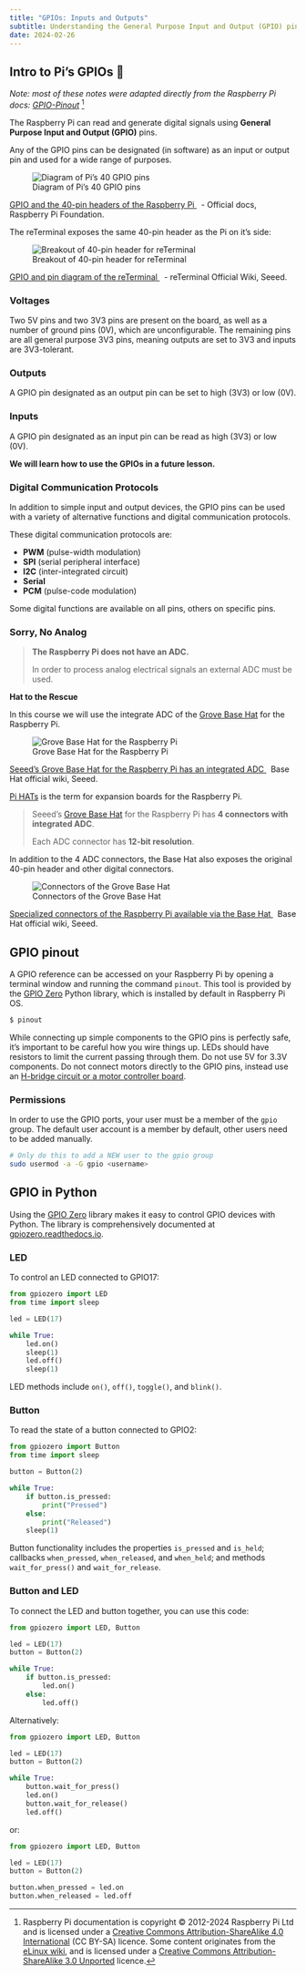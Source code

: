 ```yaml
---
title: "GPIOs: Inputs and Outputs"
subtitle: Understanding the General Purpose Input and Output (GPIO) pins our reSeed terminal chassis makes available to us. Voltage, digital vs. analog, python libraries for GPIO.
date: 2024-02-26
---
```


## Intro to Pi's GPIOs 🥧

*Note: most of these notes were adapted directly from the Raspberry Pi docs: [GPIO-Pinout](https://www.raspberrypi.com/documentation/computers/os.html#gpio-pinout)* [^cite]

[^cite]: Raspberry Pi documentation is copyright © 2012-2024 Raspberry Pi Ltd and
is licensed under a [Creative Commons Attribution-ShareAlike 4.0
International](https://creativecommons.org/licenses/by-sa/4.0/) (CC
BY-SA) licence. Some content originates from the [eLinux wiki](http://elinux.org/), and
is licensed under a [Creative Commons Attribution-ShareAlike 3.0
Unported](http://creativecommons.org/licenses/by-sa/3.0/) licence.


The Raspberry Pi can read and generate digital signals using **General Purpose Input and Output (GPIO)** pins.

Any of the GPIO pins can be designated (in software) as an input or output pin and used for a wide range of purposes.

![Diagram of Pi's 40 GPIO pins](../assets/7-gpio-pi-40-pin-reference.png)
<p class=img-info>
	<a href="https://www.raspberrypi.com/documentation/computers/os.html#gpio-and-the-40-pin-header"> GPIO and the 40-pin headers of the Raspberry Pi </a>&nbsp; - Official docs, Raspberry Pi Foundation.
</p>

The reTerminal exposes the same 40-pin header as the Pi on it's side:

![Breakout of 40-pin header for reTerminal](../assets/7-gpio-reterminal-40-pin-header.png)
<p class=img-info>
	<a href="https://wiki.seeedstudio.com/reTerminal/#pinout-diagram"> GPIO and pin diagram of the reTerminal </a>&nbsp; - reTerminal Official Wiki, Seeed.
</p>


### Voltages

Two 5V pins and two 3V3 pins are present on the board, as well as a number of ground pins (0V), which are unconfigurable. The remaining pins are all general purpose 3V3 pins, meaning outputs are set to 3V3 and inputs are 3V3-tolerant.

### Outputs

A GPIO pin designated as an output pin can be set to high (3V3) or low (0V).

### Inputs

A GPIO pin designated as an input pin can be read as high (3V3) or low (0V).

**We will learn how to use the GPIOs in a future lesson.**

### Digital Communication Protocols

In addition to simple input and output devices, the GPIO pins can be used with a variety of alternative functions and digital communication protocols.

These digital communication protocols are:

- **PWM** (pulse-width modulation)
- **SPI** (serial peripheral interface)
- **I2C** (inter-integrated circuit)
- **Serial**
- **PCM** (pulse-code modulation)

Some digital functions are available on all pins, others on specific pins.


### Sorry, No Analog

> **The Raspberry Pi does not have an ADC.** 
> 
> In order to process analog electrical signals an external ADC must be used.

**Hat to the Rescue**

In this course we will use the integrate ADC of the [Grove Base Hat](https://wiki.seeedstudio.com/Grove_Base_Hat_for_Raspberry_Pi/) for the Raspberry Pi.

![Grove Base Hat for the Raspberry Pi](https://files.seeedstudio.com/wiki/Grove_Base_Hat_for_Raspberry_Pi/img/main.jpg)
 <p class=img-info>
	<a href="https://wiki.seeedstudio.com/Grove_Base_Hat_for_Raspberry_Pi/"> Seeed's Grove Base Hat for the Raspberry Pi has an integrated ADC </a>&nbsp; Base Hat official wiki, Seeed.
</p>

[Pi HATs](https://www.tomshardware.com/best-picks/best-raspberry-pi-hats) is the term for expansion boards for the Raspberry Pi.

> Seeed's [Grove Base Hat](https://wiki.seeedstudio.com/Grove_Base_Hat_for_Raspberry_Pi/) for the Raspberry Pi has **4 connectors with integrated ADC**.
> 
> Each ADC connector has **12-bit resolution**.

In addition to the 4 ADC connectors, the Base Hat also exposes the original 40-pin header and other digital connectors.

![Connectors of the Grove Base Hat](https://files.seeedstudio.com/wiki/Grove_Base_Hat_for_Raspberry_Pi/img/pin-out/overview.jpg)
<p class=img-info>
	<a href="https://wiki.seeedstudio.com/Grove_Base_Hat_for_Raspberry_Pi/"> Specialized connectors of the Raspberry Pi available via the Base Hat </a>&nbsp; Base Hat official wiki, Seeed.
</p>

## GPIO pinout

A GPIO reference can be accessed on your Raspberry Pi by opening a
terminal window and running the command `pinout`. This tool is provided
by the [GPIO Zero](https://gpiozero.readthedocs.io/) Python library,
which is installed by default in Raspberry Pi OS.

```bash
$ pinout
```

::: {.callout-important}
While connecting up simple components to the GPIO pins is perfectly safe, it's important to be careful how you wire things up. LEDs should have resistors to limit the current passing through them. Do not use 5V for 3.3V components. Do not connect motors directly to the GPIO pins, instead use an [H-bridge circuit or a motor controller board](https://projects.raspberrypi.org/en/projects/physical-computing/14). 
:::

### Permissions

In order to use the GPIO ports, your user must be a member of the `gpio`
group. The default user account is a member by default, other users need
to be added manually.

```bash
# Only do this to add a NEW user to the gpio group
sudo usermod -a -G gpio <username>
```

## GPIO in Python

Using the [GPIO Zero](https://gpiozero.readthedocs.io/) library makes it
easy to control GPIO devices with Python. The library is comprehensively
documented at
[gpiozero.readthedocs.io](https://gpiozero.readthedocs.io/).

### LED

To control an LED connected to GPIO17:

```python
from gpiozero import LED
from time import sleep

led = LED(17)

while True:
    led.on()
    sleep(1)
    led.off()
    sleep(1)
```

LED methods include `on()`, `off()`, `toggle()`, and `blink()`.

### Button

To read the state of a button connected to GPIO2:

```python
from gpiozero import Button
from time import sleep

button = Button(2)

while True:
    if button.is_pressed:
        print("Pressed")
    else:
        print("Released")
    sleep(1)
```

Button functionality includes the properties `is_pressed` and `is_held`;
callbacks `when_pressed`, `when_released`, and `when_held`; and methods
`wait_for_press()` and `wait_for_release`.

### Button and LED

To connect the LED and button together, you can use this code:

```python
from gpiozero import LED, Button

led = LED(17)
button = Button(2)

while True:
    if button.is_pressed:
        led.on()
    else:
        led.off()
```

Alternatively:

```python
from gpiozero import LED, Button

led = LED(17)
button = Button(2)

while True:
    button.wait_for_press()
    led.on()
    button.wait_for_release()
    led.off()
```

or:

```python
from gpiozero import LED, Button

led = LED(17)
button = Button(2)

button.when_pressed = led.on
button.when_released = led.off
```
